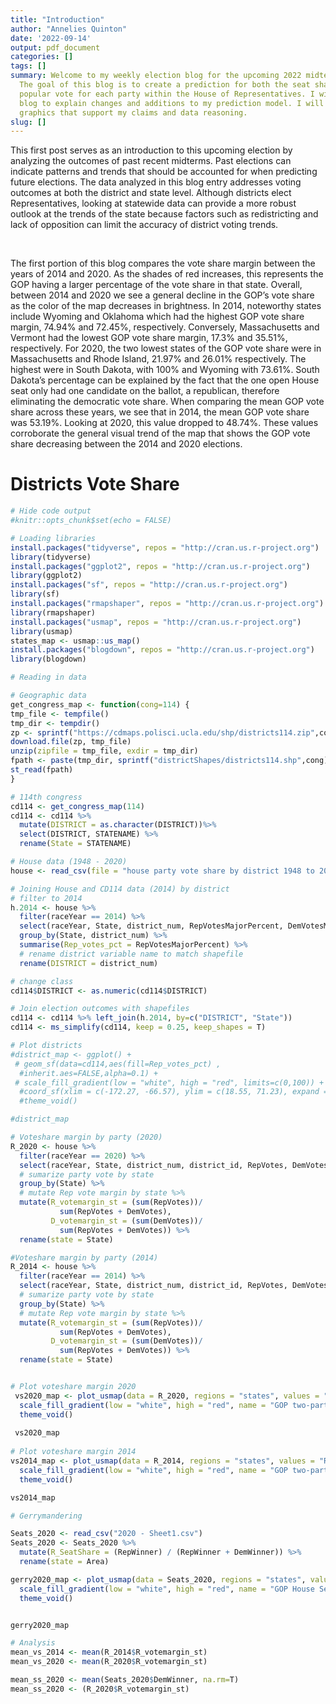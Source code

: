 ```yaml
---
title: "Introduction"
author: "Annelies Quinton"
date: '2022-09-14'
output: pdf_document
categories: []
tags: []
summary: Welcome to my weekly election blog for the upcoming 2022 midterms in November.
  The goal of this blog is to create a prediction for both the seat share and the
  popular vote for each party within the House of Representatives. I will use this
  blog to explain changes and additions to my prediction model. I will also provide
  graphics that support my claims and data reasoning.
slug: []
---
```




This first post serves as an introduction to this upcoming election by analyzing the outcomes of past recent midterms. Past elections can indicate patterns and trends that should be accounted for when predicting future elections. The data analyzed in this blog entry addresses voting outcomes at both the district and state level. Although districts elect Representatives, looking at statewide data can provide a more robust outlook at the trends of the state because factors such as redistricting and lack of opposition can limit the accuracy of district voting trends.

<br>

The first portion of this blog compares the vote share margin between the years of 2014 and 2020. As the shades of red increases, this represents the GOP having a larger percentage of the vote share in that state. Overall, between 2014 and 2020 we see a general decline in the GOP’s vote share as the color of the map decreases in brightness. In 2014, noteworthy states include Wyoming and Oklahoma which had the highest GOP vote share margin, 74.94% and 72.45%, respectively. Conversely, Massachusetts and Vermont had the lowest GOP vote share margin, 17.3% and 35.51%, respectively. For 2020, the two lowest states of the GOP vote share were in Massachusetts and Rhode Island, 21.97% and 26.01% respectively. The highest were in South Dakota, with 100% and Wyoming with 73.61%. South Dakota’s percentage can be explained by the fact that the one open House seat only had one candidate on the ballot, a republican, therefore eliminating the democratic vote share.  When comparing the mean GOP vote share across these years, we see that in 2014, the mean GOP vote share was 53.19%. Looking at 2020, this value dropped to 48.74%. These values corroborate the general visual trend of the map that shows the GOP vote share decreasing between the 2014 and 2020 elections. 


# Districts Vote Share

```r
# Hide code output
#knitr::opts_chunk$set(echo = FALSE)

# Loading libraries
install.packages("tidyverse", repos = "http://cran.us.r-project.org")
library(tidyverse)
install.packages("ggplot2", repos = "http://cran.us.r-project.org")
library(ggplot2)
install.packages("sf", repos = "http://cran.us.r-project.org")
library(sf)
install.packages("rmapshaper", repos = "http://cran.us.r-project.org")
library(rmapshaper)
install.packages("usmap", repos = "http://cran.us.r-project.org")
library(usmap)
states_map <- usmap::us_map()
install.packages("blogdown", repos = "http://cran.us.r-project.org")
library(blogdown)

# Reading in data

# Geographic data
get_congress_map <- function(cong=114) {
tmp_file <- tempfile()
tmp_dir <- tempdir()
zp <- sprintf("https://cdmaps.polisci.ucla.edu/shp/districts114.zip",cong)
download.file(zp, tmp_file)
unzip(zipfile = tmp_file, exdir = tmp_dir)
fpath <- paste(tmp_dir, sprintf("districtShapes/districts114.shp",cong), sep = "/")
st_read(fpath)
}

# 114th congress
cd114 <- get_congress_map(114)
cd114 <- cd114 %>% 
  mutate(DISTRICT = as.character(DISTRICT))%>%
  select(DISTRICT, STATENAME) %>% 
  rename(State = STATENAME)

# House data (1948 - 2020)
house <- read_csv(file = "house party vote share by district 1948 to 2020.csv")

# Joining House and CD114 data (2014) by district
# filter to 2014
h.2014 <- house %>% 
  filter(raceYear == 2014) %>% 
  select(raceYear, State, district_num, RepVotesMajorPercent, DemVotesMajorPercent) %>% 
  group_by(State, district_num) %>% 
  summarise(Rep_votes_pct = RepVotesMajorPercent) %>% 
  # rename district variable name to match shapefile
  rename(DISTRICT = district_num)

# change class
cd114$DISTRICT <- as.numeric(cd114$DISTRICT)

# Join election outcomes with shapefiles
cd114 <- cd114 %>% left_join(h.2014, by=c("DISTRICT", "State"))
cd114 <- ms_simplify(cd114, keep = 0.25, keep_shapes = T)
```


```r
# Plot districts
#district_map <- ggplot() +
 # geom_sf(data=cd114,aes(fill=Rep_votes_pct) ,
  #inherit.aes=FALSE,alpha=0.1) +
 # scale_fill_gradient(low = "white", high = "red", limits=c(0,100)) +
  #coord_sf(xlim = c(-172.27, -66.57), ylim = c(18.55, 71.23), expand = FALSE) +
  #theme_void()

#district_map
```

```r
# Voteshare margin by party (2020)
R_2020 <- house %>% 
  filter(raceYear == 2020) %>% 
  select(raceYear, State, district_num, district_id, RepVotes, DemVotes) %>% 
  # sumarize party vote by state
  group_by(State) %>% 
  # mutate Rep vote margin by state %>% 
  mutate(R_votemargin_st = (sum(RepVotes))/
           sum(RepVotes + DemVotes),
         D_votemargin_st = (sum(DemVotes))/
           sum(RepVotes + DemVotes)) %>% 
  rename(state = State)

#Voteshare margin by party (2014)
R_2014 <- house %>% 
  filter(raceYear == 2014) %>% 
  select(raceYear, State, district_num, district_id, RepVotes, DemVotes) %>% 
  # sumarize party vote by state
  group_by(State) %>% 
  # mutate Rep vote margin by state %>% 
  mutate(R_votemargin_st = (sum(RepVotes))/
           sum(RepVotes + DemVotes),
         D_votemargin_st = (sum(DemVotes))/
           sum(RepVotes + DemVotes)) %>% 
  rename(state = State)


# Plot voteshare margin 2020
 vs2020_map <- plot_usmap(data = R_2020, regions = "states", values = "R_votemargin_st", labels = TRUE) +
  scale_fill_gradient(low = "white", high = "red", name = "GOP two-party voteshare margin in 2020", limits=c(-0,1)) +
  theme_void()
 
 vs2020_map
 
# Plot voteshare margin 2014
vs2014_map <- plot_usmap(data = R_2014, regions = "states", values = "R_votemargin_st", labels = TRUE) +
  scale_fill_gradient(low = "white", high = "red", name = "GOP two-party voteshare margin in 2014", limits=c(0,1)) + 
  theme_void()

vs2014_map

# Gerrymandering

Seats_2020 <- read_csv("2020 - Sheet1.csv")
Seats_2020 <- Seats_2020 %>% 
  mutate(R_SeatShare = (RepWinner) / (RepWinner + DemWinner)) %>% 
  rename(state = Area)

gerry2020_map <- plot_usmap(data = Seats_2020, regions = "states", values = "R_SeatShare", labels = TRUE) +
  scale_fill_gradient(low = "white", high = "red", name = "GOP House Seat Share in 2020") + 
  theme_void()


gerry2020_map
```
```r
# Analysis
mean_vs_2014 <- mean(R_2014$R_votemargin_st)
mean_vs_2020 <- mean(R_2020$R_votemargin_st)

mean_ss_2020 <- mean(Seats_2020$DemWinner, na.rm=T) 
mean_ss_2020 <- (R_2020$R_votemargin_st)
```

